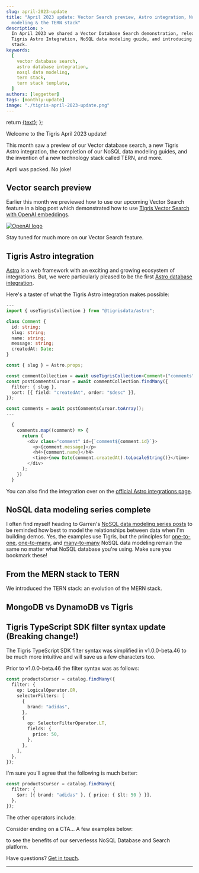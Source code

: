 ```yaml
---
slug: april-2023-update
title: "April 2023 update: Vector Search preview, Astro integration, NoSQL data
  modeling & the TERN stack"
description: >
  In April 2023 we shared a Vector Database Search demonstration, release our
  Tigris Astro Integration, NoSQL data modeling guide, and introducing the TERN
  stack.
keywords:
  [
    vector database search,
    astro database integration,
    nosql data modeling,
    tern stack,
    tern stack template,
  ]
authors: [leggetter]
tags: [monthly-update]
image: "./tigris-april-2023-update.png"
---
```


<head>
  <meta name="twitter:creator" content="@leggetter" />
</head>


  return <a href={tigrisConfig.signupUrl}>{text}</a>;
};

Welcome to the Tigris April 2023 update!

This month saw a preview of our Vector database search, a new Tigris Astro
integration, the completion of our NoSQL data modeling guides, and the invention
of a new technology stack called TERN, and more.

April was packed. No joke!

<!-- truncate -->

## Vector search preview

Earlier this month we previewed how to use our upcoming Vector Search feature in
a blog post which demonstrated how to use
[Tigris Vector Search with OpenAI embeddings](/blog/vector-search-openai/).

[![OpenAI logo](./vector-search-with-openai.jpeg)](/blog/vector-search-openai/)

Stay tuned for much more on our Vector Search feature.

## Tigris Astro integration

[Astro](https://astro.build) is a web framework with an exciting and growing
ecosystem of integrations. But, we were particularly pleased to be the first
[Astro database integration](/blog/astro-tigris-integration/).

Here's a taster of what the Tigris Astro integration makes possible:

```ts
---
import { useTigrisCollection } from "@tigrisdata/astro";

class Comment {
  id: string;
  slug: string;
  name: string;
  message: string;
  createdAt: Date;
}

const { slug } = Astro.props;

const commentCollection = await useTigrisCollection<Comment>("comments");
const postCommentsCursor = await commentCollection.findMany({
  filter: { slug },
  sort: [{ field: "createdAt", order: "$desc" }],
});

const comments = await postCommentsCursor.toArray();
---

  {
    comments.map((comment) => {
      return (
        <div class="comment" id={`comment${comment.id}`}>
          <p>{comment.message}</p>
          <h4>{comment.name}</h4>
          <time>{new Date(comment.createdAt).toLocaleString()}</time>
        </div>
      );
    })
  }
```

You can also find the integration over on the
[official Astro integrations page](https://astro.build/integrations?search=tigris).

## NoSQL data modeling series complete

I often find myself heading to Garren's
[NoSQL data modeling series posts](/blog/tags/nosql-data-modeling-series/) to be
reminded how best to model the relationships between data when I'm building
demos. Yes, the examples use Tigris, but the principles for
[one-to-one](/blog/modelling-one-to-one-relations/),
[one-to-many](/blog/modeling-one-to-many-relations/), and
[many-to-many](/blog/nosql-modeling-many-to-many-relations-with-search/) NoSQL
data modeling remain the same no matter what NoSQL database you're using. Make
sure you bookmark these!

## From the MERN stack to TERN

We introduced the TERN stack: an evolution of the MERN stack.

## MongoDB vs DynamoDB vs Tigris

## Tigris TypeScript SDK filter syntax update (Breaking change!)

The Tigris TypeScript SDK filter syntax was simplified in v1.0.0-beta.46 to be
much more intuitive and will save us a few characters too.

Prior to v1.0.0-beta.46 the filter syntax was as follows:

```ts
const productsCursor = catalog.findMany({
  filter: {
    op: LogicalOperator.OR,
    selectorFilters: [
      {
        brand: "adidas",
      },
      {
        op: SelectorFilterOperator.LT,
        fields: {
          price: 50,
        },
      },
    ],
  },
});
```

I'm sure you'll agree that the following is much better:

```ts
const productsCursor = catalog.findMany({
  filter: {
    $or: [{ brand: "adidas" }, { price: { $lt: 50 } }],
  },
});
```

The other operators include:

Consider ending on a CTA... A few examples below:

<p>
  <CloudLink text="Sign up for a free Tigris Cloud account" /> to see the
  benefits of our serverlesss NoSQL Database and Search platform.
</p>

Have questions? <a href="https://www.tigrisdata.com/contact/">Get in touch</a>.

---


<NewsletterSubscribe />
